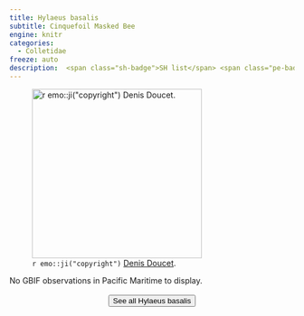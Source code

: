 ```yaml
---
title: Hylaeus basalis
subtitle: Cinquefoil Masked Bee
engine: knitr
categories:
  - Colletidae
freeze: auto
description:  <span class="sh-badge">SH list</span> <span class="pe-badge">PM Evidence</span>
---
```

![`r emo::ji("copyright")` [Denis Doucet ](https://inaturalist.ca/photos/296218493).](https://inaturalist-open-data.s3.amazonaws.com/photos/296218493/medium.jpg){height=300}



No GBIF observations in Pacific Maritime to display.
<br><br>
<center>


<a href="https://inaturalist.ca/observations?place_id=any&quality_grade=research&subview=map&taxon_id=199052"><button type="button" class="btn btn-secondary">See all Hylaeus basalis <i class="fa-solid fa-arrow-up-right-from-square"></i> </button></a>
</center>
